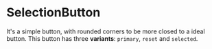 
<Meta component={SelectionButton} title="SelectionButton" />

# SelectionButton

It's a simple button, with rounded corners to be more closed to a ideal button.
This button has three **variants**: `primary`, `reset` and `selected`.

<Canvas>
  <Story name="SelectedButton" >
    <SelectionButton variant="selected" label="Selected button" />
  </Story>
</Canvas>
